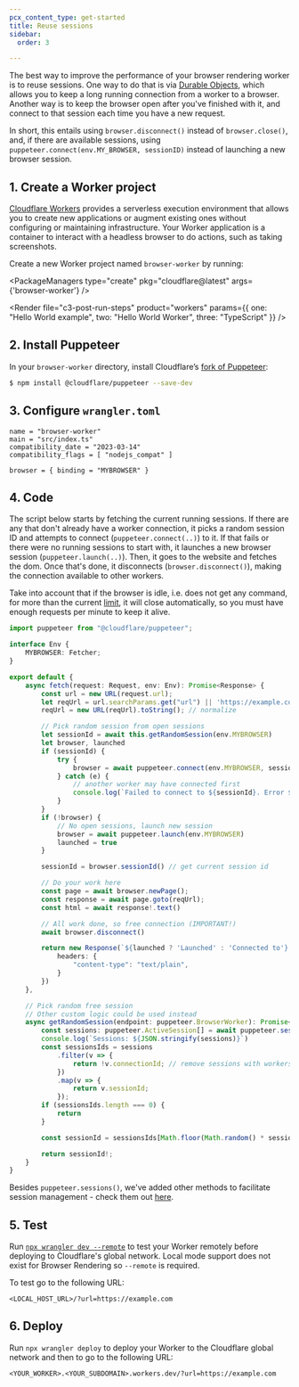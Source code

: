 ```yaml
---
pcx_content_type: get-started
title: Reuse sessions
sidebar:
  order: 3

---
```



The best way to improve the performance of your browser rendering worker is to reuse sessions. One way to do that is via [Durable Objects](/browser-rendering/get-started/browser-rendering-with-do/), which allows you to keep a long running connection from a worker to a browser. Another way is to keep the browser open after you've finished with it, and connect to that session each time you have a new request.

In short, this entails using `browser.disconnect()` instead of `browser.close()`, and, if there are available sessions, using `puppeteer.connect(env.MY_BROWSER, sessionID)` instead of launching a new browser session.

## 1. Create a Worker project

[Cloudflare Workers](/workers/) provides a serverless execution environment that allows you to create new applications or augment existing ones without configuring or maintaining infrastructure. Your Worker application is a container to interact with a headless browser to do actions, such as taking screenshots.

Create a new Worker project named `browser-worker` by running:

<PackageManagers type="create" pkg="cloudflare@latest" args={'browser-worker'} />

<Render file="c3-post-run-steps" product="workers" params={{ one: "Hello World example", two: "Hello World Worker", three: "TypeScript" }} />

## 2. Install Puppeteer

In your `browser-worker` directory, install Cloudflare’s [fork of Puppeteer](/browser-rendering/platform/puppeteer/):

```sh
$ npm install @cloudflare/puppeteer --save-dev
```

## 3. Configure `wrangler.toml`

```
name = "browser-worker"
main = "src/index.ts"
compatibility_date = "2023-03-14"
compatibility_flags = [ "nodejs_compat" ]

browser = { binding = "MYBROWSER" }
```

## 4. Code

The script below starts by fetching the current running sessions. If there are any that don't already have a worker connection, it picks a random session ID and attempts to connect (`puppeteer.connect(..)`) to it. If that fails or there were no running sessions to start with, it launches a new browser session (`puppeteer.launch(..)`). Then, it goes to the website and fetches the dom. Once that's done, it disconnects (`browser.disconnect()`), making the connection available to other workers.

Take into account that if the browser is idle, i.e. does not get any command, for more than the current [limit](../../platform/limits/), it will close automatically, so you must have enough requests per minute to keep it alive.

```ts
import puppeteer from "@cloudflare/puppeteer";

interface Env {
	MYBROWSER: Fetcher;
}

export default {
	async fetch(request: Request, env: Env): Promise<Response> {
		const url = new URL(request.url);
		let reqUrl = url.searchParams.get("url") || 'https://example.com';
		reqUrl = new URL(reqUrl).toString(); // normalize

		// Pick random session from open sessions
		let sessionId = await this.getRandomSession(env.MYBROWSER)
		let browser, launched
		if (sessionId) {
			try {
				browser = await puppeteer.connect(env.MYBROWSER, sessionId)
			} catch (e) {
				// another worker may have connected first
				console.log(`Failed to connect to ${sessionId}. Error ${e}`)
			}
		}
		if (!browser) {
			// No open sessions, launch new session
			browser = await puppeteer.launch(env.MYBROWSER)
			launched = true
		}

		sessionId = browser.sessionId() // get current session id

		// Do your work here
		const page = await browser.newPage();
		const response = await page.goto(reqUrl);
		const html = await response!.text()

		// All work done, so free connection (IMPORTANT!)
		await browser.disconnect()

		return new Response(`${launched ? 'Launched' : 'Connected to'} ${sessionId} \n-----\n` + html, {
			headers: {
				"content-type": "text/plain",
			}
		})
	},

	// Pick random free session
	// Other custom logic could be used instead
	async getRandomSession(endpoint: puppeteer.BrowserWorker): Promise<string> {
		const sessions: puppeteer.ActiveSession[] = await puppeteer.sessions(endpoint);
		console.log(`Sessions: ${JSON.stringify(sessions)}`)
		const sessionsIds = sessions
			.filter(v => {
				return !v.connectionId; // remove sessions with workers connected to them
			})
			.map(v => {
				return v.sessionId;
			});
		if (sessionsIds.length === 0) {
			return
		}

		const sessionId = sessionsIds[Math.floor(Math.random() * sessionsIds.length)];

		return sessionId!;
	}
}
```

Besides `puppeteer.sessions()`, we've added other methods to facilitate session management - check them out [here](../../platform/puppeteer/#session-management).

## 5. Test

Run [`npx wrangler dev --remote`](/workers/wrangler/commands/#dev) to test your Worker remotely before deploying to Cloudflare's global network. Local mode support does not exist for Browser Rendering so `--remote` is required.

To test go to the following URL:

`<LOCAL_HOST_URL>/?url=https://example.com`

## 6. Deploy

Run `npx wrangler deploy` to deploy your Worker to the Cloudflare global network and then to go to the following URL:

`<YOUR_WORKER>.<YOUR_SUBDOMAIN>.workers.dev/?url=https://example.com`
